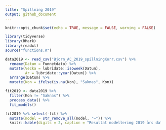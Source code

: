 ```yaml
---
title: "Spillning 2019"
output: github_document
---
```


```r
knitr::opts_chunk$set(echo = TRUE, message = FALSE, warning = FALSE)
```


```r
library(tidyverse)
library(RMark) 
library(readxl)
source("functions.R")

data2019 <- read_csv("Bjorn_AC_2019_spillningKorr.csv") %>% 
  rename(Datum = Funnetdato) %>% 
  mutate(Vecka = lubridate::isoweek(Datum),
         Ar = lubridate::year(Datum)) %>% 
  arrange(Datum) %>% 
  mutate(Kon = ifelse(is.na(Kon), "Saknas", Kon))

fit2019 <- data2019 %>% 
  filter(Kon != "Saknas") %>% 
  process_data() %>% 
  fit_models()

fit2019 %>% select(-fit) %>% 
  mutate(model = str_remove_all(model, "~")) %>% 
  knitr::kable(digits = 2, caption = "Resultat modellering 2019 års data")
```

